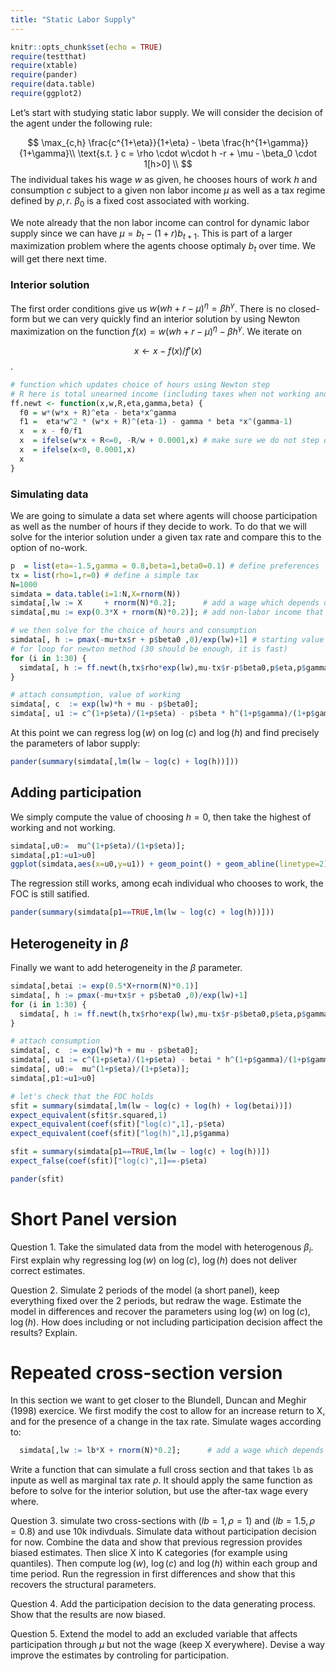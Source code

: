 ```yaml
---
title: "Static Labor Supply"
---
```


```r
knitr::opts_chunk$set(echo = TRUE)
require(testthat)
require(xtable)
require(pander)
require(data.table)
require(ggplot2)
```

Let's start with studying static labor supply. We will consider the decision of the agent under the following rule:

$$
\max_{c,h} \frac{c^{1+\eta}}{1+\eta} - \beta \frac{h^{1+\gamma}}{1+\gamma}\\
\text{s.t. } c = \rho \cdot w\cdot h -r + \mu - \beta_0 \cdot 1[h>0] \\ 
$$
The individual takes his wage $w$ as given, he chooses hours of work $h$ and consumption $c$ subject to a given non labor income $\mu$ as well as a tax regime defined by $\rho,r$. $\beta_0$ is a fixed cost associated with working.

We note already that the non labor income can control for dynamic labor supply since we can have $\mu= b_t - (1+r)b_{t+1}$. This is part of a larger maximization problem where the agents choose optimaly $b_t$ over time. We will get there next time.

### Interior solution

The first order conditions give us $w(wh +r - \mu)^\eta = \beta h^\gamma$. There is no closed-form but we can very quickly find an interior solution by using Newton maximization on the function $f(x) = w(wh +r - \mu)^\eta - \beta h^\gamma$. We iterate on 

$$x \leftarrow x - f(x)/f'(x)$$.

```r
# function which updates choice of hours using Newton step
# R here is total unearned income (including taxes when not working and all)
ff.newt <- function(x,w,R,eta,gamma,beta) {
  f0 = w*(w*x + R)^eta - beta*x^gamma
  f1 =  eta*w^2 * (w*x + R)^(eta-1) - gamma * beta *x^(gamma-1)
  x  = x - f0/f1 
  x  = ifelse(w*x + R<=0, -R/w + 0.0001,x) # make sure we do not step out of bounds for next iteration
  x  = ifelse(x<0, 0.0001,x)
  x
}
```

### Simulating data

We are going to simulate a data set where agents will choose participation as well as the number of hours if they decide to work. To do that we will solve for the interior solution under a given tax rate and compare this to the option of no-work.

```r
p  = list(eta=-1.5,gamma = 0.8,beta=1,beta0=0.1) # define preferences
tx = list(rho=1,r=0) # define a simple tax
N=1000
simdata = data.table(i=1:N,X=rnorm(N))
simdata[,lw := X     + rnorm(N)*0.2];      # add a wage which depends on X
simdata[,mu := exp(0.3*X + rnorm(N)*0.2)]; # add non-labor income that also depends on X

# we then solve for the choice of hours and consumption
simdata[, h := pmax(-mu+tx$r + p$beta0 ,0)/exp(lw)+1] # starting value
# for loop for newton method (30 should be enough, it is fast)
for (i in 1:30) {
  simdata[, h := ff.newt(h,tx$rho*exp(lw),mu-tx$r-p$beta0,p$eta,p$gamma,p$beta) ]
}

# attach consumption, value of working
simdata[, c  := exp(lw)*h + mu - p$beta0];
simdata[, u1 := c^(1+p$eta)/(1+p$eta) - p$beta * h^(1+p$gamma)/(1+p$gamma) ];
```

At this point we can regress $\log(w)$ on $\log(c)$ and $\log(h)$ and find precisely the parameters of labor supply:

```r
pander(summary(simdata[,lm(lw ~ log(c) + log(h))]))
```

## Adding participation

We simply compute the value of choosing $h=0$, then take the highest of working and not working. 

```r
simdata[,u0:=  mu^(1+p$eta)/(1+p$eta)];
simdata[,p1:=u1>u0]
ggplot(simdata,aes(x=u0,y=u1)) + geom_point() + geom_abline(linetype=2)
```

The regression still works, among ecah individual who chooses to work, the FOC is still satified.

```r
pander(summary(simdata[p1==TRUE,lm(lw ~ log(c) + log(h))]))
```

## Heterogeneity in $\beta$

Finally we want to add heterogeneity in the $\beta$ parameter. 

```r
simdata[,betai := exp(0.5*X+rnorm(N)*0.1)]
simdata[, h := pmax(-mu+tx$r + p$beta0 ,0)/exp(lw)+1]
for (i in 1:30) {
  simdata[, h := ff.newt(h,tx$rho*exp(lw),mu-tx$r-p$beta0,p$eta,p$gamma,betai) ]
}

# attach consumption
simdata[, c  := exp(lw)*h + mu - p$beta0];
simdata[, u1 := c^(1+p$eta)/(1+p$eta) - betai * h^(1+p$gamma)/(1+p$gamma) ];
simdata[, u0:=  mu^(1+p$eta)/(1+p$eta)];
simdata[,p1:=u1>u0]

# let's check that the FOC holds
sfit = summary(simdata[,lm(lw ~ log(c) + log(h) + log(betai))])
expect_equivalent(sfit$r.squared,1)
expect_equivalent(coef(sfit)["log(c)",1],-p$eta)
expect_equivalent(coef(sfit)["log(h)",1],p$gamma)

sfit = summary(simdata[p1==TRUE,lm(lw ~ log(c) + log(h))])
expect_false(coef(sfit)["log(c)",1]==-p$eta)
```

```r
pander(sfit)
```

# Short Panel version 

<span class="badge badge-success">Question 1.</span> Take the simulated data from the model with heterogenous $\beta_i$. First explain why regressing $\log(w)$ on $\log(c)$, $\log(h)$ does not deliver correct estimates.


<span class="badge badge-success">Question 2.</span> Simulate 2 periods of the model (a short panel), keep everything fixed over the 2 periods, but redraw the wage. Estimate the model in differences and recover the parameters using $\log(w)$ on $\log(c)$, $\log(h)$. How does including or not including participation decision affect the results? Explain.
 
# Repeated cross-section version

In this section we want to get closer to the Blundell, Duncan and Meghir (1998) exercice. We first modify the cost to allow for an increase return to X, and for the presence of a change in the tax rate. Simulate wages according to:

```r
  simdata[,lw := lb*X + rnorm(N)*0.2];      # add a wage which depends on X
```

Write a function that can simulate a full cross section and that takes `lb` as inpute as well as marginal tax rate $\rho$. It should apply the same function as before to solve for the interior solution, but use the after-tax wage every where.

<span class="badge badge-success">Question 3.</span> simulate two cross-sections with $(lb=1,\rho=1)$ and $(lb=1.5,\rho=0.8)$ and use 10k indivduals. Simulate data without participation decision for now. Combine the data and show that previous regression provides biased estimates. Then slice X into K categories (for example using quantiles). Then compute $\log(w)$, $\log(c)$ and $\log(h)$ within each group and time period. Run the regression in first differences and show that this recovers the structural parameters.

<span class="badge badge-success">Question 4.</span> Add the participation decision to the data generating process. Show that the results are now biased.
 
<span class="badge badge-success">Question 5.</span> Extend the model to add an excluded variable that affects participation through $\mu$ but not the wage (keep X everywhere). Devise a way improve the estimates by controling for participation.
 


